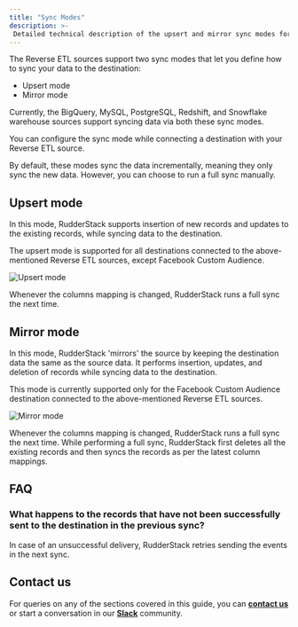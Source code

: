 ```yaml
---
title: "Sync Modes"
description: >-
 Detailed technical description of the upsert and mirror sync modes for the Reverse ETL sources.
---
```


The Reverse ETL sources support two sync modes that let you define how to sync your data to the destination:
* Upsert mode
* Mirror mode

<div class="infoBlock">
 
Currently, the <Link to="/sources/reverse-etl/google-bigquery/">BigQuery</Link>, <Link to="/sources/reverse-etl/mysql/">MySQL</Link>, <Link to="/sources/reverse-etl/postgresql/">PostgreSQL</Link>, <Link to="/sources/reverse-etl/amazon-redshift/">Redshift</Link>, and <Link to="/sources/reverse-etl/snowflake/">Snowflake</Link> warehouse sources support syncing data via both these sync modes.
</div>

<div class="successBlock">
 
You can configure the sync mode while connecting a destination with your Reverse ETL source.
</div>

<div class="infoBlock">

By default, these modes sync the data incrementally, meaning they only sync the new data. However, you can choose to run a full sync manually.
</div>

## Upsert mode

In this mode, RudderStack supports insertion of new records and updates to the existing records, while syncing data to the destination. 

<div class="infoBlock">
 
The upsert mode is supported for all destinations connected to the above-mentioned Reverse ETL sources, except <Link to="/destinations/advertising/fb-custom-audience/">Facebook Custom Audience</Link>.
</div>
 
<img src="../../../assets/warehouse-actions-sources/upsert-mode.png" alt="Upsert mode" />

<div class="infoBlock">

Whenever the columns mapping is changed, RudderStack runs a full sync the next time.
</div>

## Mirror mode

In this mode, RudderStack 'mirrors' the source by keeping the destination data the same as the source data. It performs insertion, updates, and deletion of records while syncing data to the destination. 

<div class="infoBlock">

 This mode is currently supported only for the <Link to="/destinations/advertising/fb-custom-audience/">Facebook Custom Audience</Link> destination connected to the above-mentioned Reverse ETL sources.
</div>

<img src="../../../assets/warehouse-actions-sources/mirror-mode.png" alt="Mirror mode" />

<div class="infoBlock">

Whenever the columns mapping is changed, RudderStack runs a full sync the next time. While performing a full sync, RudderStack first deletes all the existing records and then syncs the records as per the latest column mappings.
</div>

## FAQ

### What happens to the records that have not been successfully sent to the destination in the previous sync?

In case of an unsuccessful delivery, RudderStack retries sending the events in the next sync.

## Contact us

For queries on any of the sections covered in this guide, you can [**contact us**](mailto:%20docs@rudderstack.com) or start a conversation in our [**Slack**](https://rudderstack.com/join-rudderstack-slack-community) community.
